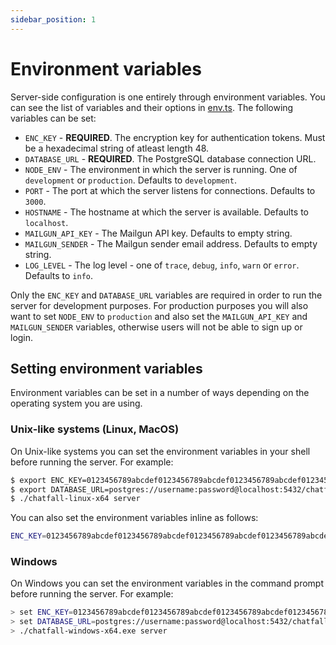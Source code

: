 ```yaml
---
sidebar_position: 1
---
```


# Environment variables

Server-side configuration is one entirely through environment variables. You can see the list of variables and their options in 
[env.ts](https://github.com/hiddentao/chatfall/blob/main/server/src/env.ts). The following variables can be set:

* `ENC_KEY` - **REQUIRED**. The encryption key for authentication tokens. Must be a hexadecimal string of atleast length 48.
* `DATABASE_URL` - **REQUIRED**. The PostgreSQL database connection URL.
* `NODE_ENV` - The environment in which the server is running. One of `development` or `production`. Defaults to `development`.
* `PORT` - The port at which the server listens for connections. Defaults to `3000`.
* `HOSTNAME` - The hostname at which the server is available. Defaults to `localhost`.
* `MAILGUN_API_KEY` - The Mailgun API key. Defaults to empty string.
* `MAILGUN_SENDER` - The Mailgun sender email address. Defaults to empty string.
* `LOG_LEVEL` - The log level - one of `trace`, `debug`, `info`, `warn` or `error`. Defaults to `info`.

Only the `ENC_KEY` and `DATABASE_URL` variables are required in order to run the server for development purposes. For production 
purposes you will also want to set `NODE_ENV` to `production` and also set the `MAILGUN_API_KEY` and `MAILGUN_SENDER` variables, otherwise 
users will not be able to sign up or login.

## Setting environment variables

Environment variables can be set in a number of ways depending on the operating system you are using.

### Unix-like systems (Linux, MacOS)

On Unix-like systems you can set the environment variables in your shell before running the server. For example:

```bash
$ export ENC_KEY=0123456789abcdef0123456789abcdef0123456789abcdef0123456789abcdef
$ export DATABASE_URL=postgres://username:password@localhost:5432/chatfall
$ ./chatfall-linux-x64 server
```

You can also set the environment variables inline as follows:

```bash
ENC_KEY=0123456789abcdef0123456789abcdef0123456789abcdef0123456789abcdef DATABASE_URL=postgres://username:password@localhost:5432/chatfall ./chatfall-linux-x64 server
```

### Windows

On Windows you can set the environment variables in the command prompt before running the server. For example:

```bash
> set ENC_KEY=0123456789abcdef0123456789abcdef0123456789abcdef0123456789abcdef
> set DATABASE_URL=postgres://username:password@localhost:5432/chatfall
> ./chatfall-windows-x64.exe server
```


